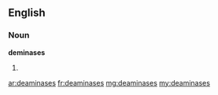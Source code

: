 ==English==

===Noun===
'''deminases'''

# {{plural of|[[deaminase]]}}

[[ar:deaminases]]
[[fr:deaminases]]
[[mg:deaminases]]
[[my:deaminases]]